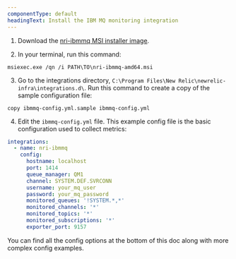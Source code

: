 ```yaml
---
componentType: default
headingText: Install the IBM MQ monitoring integration
---
```


1. Download the [nri-ibmmq MSI installer image](https://download.newrelic.com/infrastructure_agent/windows/integrations/nri-ibmmq/nri-ibmmq-amd64.msi).

2. In your terminal, run this command:

  ```shell
  msiexec.exe /qn /i PATH\TO\nri-ibmmq-amd64.msi
  ```

3. Go to the integrations directory, `C:\Program Files\New Relic\newrelic-infra\integrations.d\`. Run this command to create a copy of the sample configuration file:

  ```shell
  copy ibmmq-config.yml.sample ibmmq-config.yml
  ```

4. Edit the `ibmmq-config.yml` file. This example config file is the basic configuration used to collect metrics:

  ```yml
  integrations:
    - name: nri-ibmmq
      config:
        hostname: localhost
        port: 1414
        queue_manager: QM1
        channel: SYSTEM.DEF.SVRCONN
        username: your_mq_user
        password: your_mq_password
        monitored_queues: '!SYSTEM.*,*'
        monitored_channels: '*'
        monitored_topics: '*'
        monitored_subscriptions: '*'
        exporter_port: 9157
  ```

You can find all the config options at the bottom of this doc along with more complex config examples.


